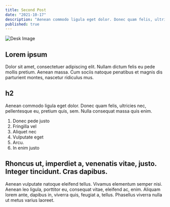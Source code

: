 ```yaml
---
title: Second Post
date: "2021-10-17"
description: "Aenean commodo ligula eget dolor. Donec quam felis, ultricies nec, pellentesque eu, pretium quis, sem. Nulla consequat massa quis enim."
published: true
---
```


![Desk Image](./desk.jpg)

## Lorem ipsum

Dolor sit amet, consectetuer adipiscing elit. Nullam dictum felis eu pede mollis pretium. Aenean massa. Cum sociis natoque penatibus et magnis dis parturient montes, nascetur ridiculus mus.

## h2

Aenean commodo ligula eget dolor. Donec quam felis, ultricies nec, pellentesque eu, pretium quis, sem. Nulla consequat massa quis enim.

1. Donec pede justo
2. Fringilla vel
3. Aliquet nec
4. Vulputate eget
5. Arcu.
6. In enim justo

## Rhoncus ut, imperdiet a, venenatis vitae, justo. Integer tincidunt. Cras dapibus.

Aenean vulputate natoque eleifend tellus. Vivamus elementum semper nisi. Aenean leo ligula, porttitor eu, consequat vitae, eleifend ac, enim. Aliquam lorem ante, dapibus in, viverra quis, feugiat a, tellus. Phasellus viverra nulla ut metus varius laoreet.

